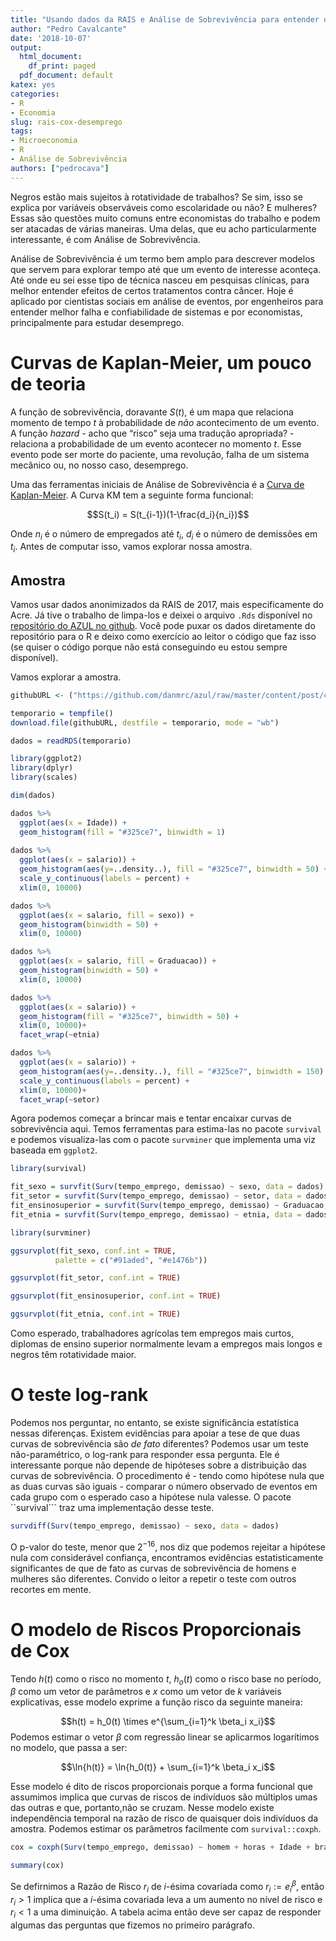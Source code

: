 ```yaml
---
title: "Usando dados da RAIS e Análise de Sobrevivência para entender desemprego"
author: "Pedro Cavalcante"
date: '2018-10-07'
output:
  html_document:
    df_print: paged
  pdf_document: default
katex: yes
categories:
- R
- Economia
slug: rais-cox-desemprego
tags:
- Microeconomia
- R
- Análise de Sobrevivência
authors: ["pedrocava"]
---
```

Negros estão mais sujeitos à rotatividade de trabalhos? Se sim, isso se explica por variáveis observáveis como escolaridade ou não? E mulheres? Essas são questões muito comuns entre economistas do trabalho e podem ser atacadas de várias maneiras. Uma delas, que eu acho particularmente interessante, é com Análise de Sobrevivência.

Análise de Sobrevivência é um termo bem amplo para descrever modelos que servem para explorar tempo até que um evento de interesse aconteça. Até onde eu sei esse tipo de técnica nasceu em pesquisas clínicas, para melhor entender efeitos de certos tratamentos contra câncer. Hoje é aplicado por cientistas sociais em análise de eventos, por engenheiros para entender melhor falha e confiabilidade de sistemas e por economistas, principalmente para estudar desemprego.

# Curvas de Kaplan-Meier, um pouco de teoria

A função de sobrevivência, doravante $S(t)$, é um mapa que relaciona momento de tempo $t$ à probabilidade de *não* acontecimento de um evento. A função _hazard_ - acho que "risco" seja uma tradução apropriada? - relaciona a probabilidade de um evento acontecer no momento $t$. Esse evento pode ser morte do paciente, uma revolução, falha de um sistema mecânico ou, no nosso caso, desemprego.

Uma das ferramentas iniciais de Análise de Sobrevivência é a [Curva de Kaplan-Meier](https://web.stanford.edu/~lutian/coursepdf/KMpaper.pdf). A Curva KM tem a seguinte forma funcional:

$$S(t_i) = S(t_{i-1})(1-\frac{d_i}{n_i})$$

Onde $n_i$ é o número de empregados até $t_i$, $d_i$ é o número de demissões em $t_i$. Antes de computar isso, vamos explorar nossa amostra.

## Amostra

Vamos usar dados anonimizados da RAIS de 2017, mais especificamente do Acre. Já tive o trabalho de limpa-los e deixei o arquivo ``.Rds`` disponível no [repositório do AZUL no github](https://github.com/danmrc/azul/tree/master/content/post/cox_rais). Você pode puxar os dados diretamente do repositório para o R e deixo como exercício ao leitor o código que faz isso (se quiser o código porque não está conseguindo eu estou sempre disponível). 

Vamos explorar a amostra.

```r
githubURL <- ("https://github.com/danmrc/azul/raw/master/content/post/cox_rais/acre_rais_2017.Rds")

temporario = tempfile()
download.file(githubURL, destfile = temporario, mode = "wb")

dados = readRDS(temporario)

```

```r

library(ggplot2)
library(dplyr)
library(scales)

dim(dados)

dados %>%
  ggplot(aes(x = Idade)) +
  geom_histogram(fill = "#325ce7", binwidth = 1) 
  
dados %>%
  ggplot(aes(x = salario)) +
  geom_histogram(aes(y=..density..), fill = "#325ce7", binwidth = 50) +
  scale_y_continuous(labels = percent) +
  xlim(0, 10000)

dados %>%
  ggplot(aes(x = salario, fill = sexo)) +
  geom_histogram(binwidth = 50) +
  xlim(0, 10000)

dados %>%
  ggplot(aes(x = salario, fill = Graduacao)) +
  geom_histogram(binwidth = 50) +
  xlim(0, 10000)

dados %>%
  ggplot(aes(x = salario)) +
  geom_histogram(fill = "#325ce7", binwidth = 50) +
  xlim(0, 10000)+
  facet_wrap(~etnia)

dados %>%
  ggplot(aes(x = salario)) +
  geom_histogram(aes(y=..density..), fill = "#325ce7", binwidth = 150) +
  scale_y_continuous(labels = percent) +
  xlim(0, 10000)+
  facet_wrap(~setor)

```

Agora podemos começar a brincar mais e tentar encaixar curvas de sobrevivência aqui. Temos ferramentas para estima-las no pacote ``survival`` e podemos visualiza-las com o pacote ``survminer`` que implementa uma viz baseada em ``ggplot2``.


```r
library(survival)

fit_sexo = survfit(Surv(tempo_emprego, demissao) ~ sexo, data = dados)
fit_setor = survfit(Surv(tempo_emprego, demissao) ~ setor, data = dados)
fit_ensinosuperior = survfit(Surv(tempo_emprego, demissao) ~ Graduacao, data = dados)
fit_etnia = survfit(Surv(tempo_emprego, demissao) ~ etnia, data = dados)

library(survminer)

ggsurvplot(fit_sexo, conf.int = TRUE,
          palette = c("#91aded", "#e1476b"))

ggsurvplot(fit_setor, conf.int = TRUE)

ggsurvplot(fit_ensinosuperior, conf.int = TRUE)

ggsurvplot(fit_etnia, conf.int = TRUE)

```

Como esperado, trabalhadores agrícolas tem empregos mais curtos, diplomas de ensino superior normalmente levam a empregos mais longos e negros têm rotatividade maior.

# O teste log-rank

Podemos nos perguntar, no entanto, se existe significância estatística nessas diferenças. Existem evidências para apoiar a tese de que duas curvas de sobrevivência são _de fato_ diferentes? Podemos usar um teste não-paramétrico, o log-rank para responder essa pergunta. Ele é interessante porque não depende de hipóteses sobre a distribuição das curvas de sobrevivência. O procedimento é - tendo como hipótese nula que as duas curvas são iguais - comparar o número observado de eventos em cada grupo com o esperado caso a hipótese nula valesse. O pacote ``survival``` traz uma implementação desse teste. 

````r
survdiff(Surv(tempo_emprego, demissao) ~ sexo, data = dados)
````

O p-valor do teste, menor que $2^{-16}$, nos diz que podemos rejeitar a hipótese nula com considerável confiança, encontramos evidências estatisticamente significantes de que de fato as curvas de sobrevivência de homens e mulheres são diferentes. Convido o leitor a repetir o teste com outros recortes em mente.

# O modelo de Riscos Proporcionais de Cox

Tendo $h(t)$ como o risco no momento $t$, $h_o(t)$ como o risco base no período, $\beta$ como um vetor de parâmetros e $x$ como um vetor de $k$ variáveis explicativas, esse modelo exprime a função risco da seguinte maneira:

$$h(t) = h_0(t) \times e^{\sum_{i=1}^k \beta_i x_i}$$
Podemos estimar o vetor $\beta$ com regressão linear se aplicarmos logarítimos no modelo, que passa a ser:

$$\ln{h(t)} = \ln{h_0(t)} + \sum_{i=1}^k \beta_i x_i$$

Esse modelo é dito de riscos proporcionais porque a forma funcional que assumimos implica que curvas de riscos de indivíduos são múltiplos umas das outras e que, portanto,não se cruzam. Nesse modelo existe independência temporal na razão de risco de quaisquer dois indivíduos da amostra. Podemos estimar os parâmetros facilmente com ```survival::coxph```.

````r
cox = coxph(Surv(tempo_emprego, demissao) ~ homem + horas + Idade + branco + negro + industria + agricultura + CNPJ + firma_grande + servicos + salario , data = dados)

summary(cox)

````

Se defirnimos a Razão de Risco $r_i$ de $i$-ésima covariada como $r_i := e^\beta_i$, então $r_i > 1$ implica que a $i$-ésima covariada leva a um aumento no nível de risco e $r_i < 1$ a uma diminuição. A tabela acima então deve ser capaz de responder algumas das perguntas que fizemos no primeiro parágrafo.







